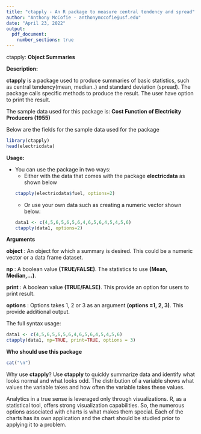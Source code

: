 ```yaml
---
title: "ctapply - An R package to measure central tendency and spread"
author: "Anthony McCofie - anthonymccofie@usf.edu"
date: "April 23, 2022"
output:
  pdf_document: 
    number_sections: true
---
```


ctapply: **Object Summaries**

**Description:**

**ctapply** is a package used to produce summaries of basic statistics, such as central tendency(mean, median..) and standard deviation (spread). 
The package calls specific methods to produce the result.  The user have option to print the result.


The sample data used for this package is: **Cost Function of Electricity Producers (1955)**

Below are the fields for the sample data used for the package
```r
library(ctapply)
head(electricdata)
```

**Usage:**

* You can use the package in two ways:
  + Either with the data that comes with the package **electricdata** as shown below  
  ```r
  ctapply(electricdata$fuel, options=2)
  ```
  + Or use your own data such as creating a numeric vector shown below:
  ```r
  data1 <- c(4,5,6,5,6,5,6,4,6,5,6,4,5,4,5,6)
  ctapply(data1, options=2)
  ```
\newpage

**Arguments**

**object**    : An object for which a summary is desired. This could be a numeric vector or a data frame dataset.

**np**        : A boolean value **(TRUE/FALSE)**.  The statistics to use **(Mean, Median,...)**.

**print**     : A boolean value **(TRUE/FALSE)**.  This provide an option for users to print result.

**options**     : Options takes 1, 2 or 3 as an argument **(options =1, 2, 3)**.  This provide additional output.

\vspace{6pt}
The full syntax usage:
```r
data1 <- c(4,5,6,5,6,5,6,4,6,5,6,4,5,4,5,6)
ctapply(data1, np=TRUE, print=TRUE, options = 3)
```
\vspace{6pt}
**Who should use this package**
```r
cat("\n")
```
Why use **ctapply**? Use **ctapply** to quickly summarize data and identify what looks normal and what looks odd. The distribution of a variable shows what values the variable takes and how often the variable takes these values.

\vspace{6pt}

Analytics in a true sense is leveraged only through visualizations. R, as a statistical tool, offers strong visualization capabilities. So, the numerous options associated with charts is what makes them special. Each of the charts has its own application and the chart should be studied prior to applying it to a problem.





